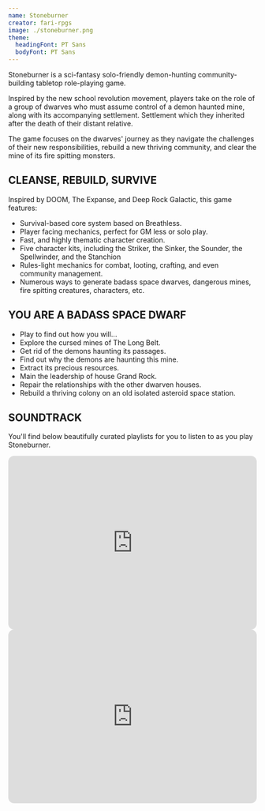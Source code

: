 ```yaml
---
name: Stoneburner
creator: fari-rpgs
image: ./stoneburner.png
theme:
  headingFont: PT Sans
  bodyFont: PT Sans
---
```


Stoneburner is a sci-fantasy solo-friendly demon-hunting community-building tabletop role-playing game.

Inspired by the new school revolution movement, players take on the role of a group of dwarves who must assume control of a demon haunted mine, along with its accompanying settlement. Settlement which they inherited after the death of their distant relative.

The game focuses on the dwarves' journey as they navigate the challenges of their new responsibilities, rebuild a new thriving community, and clear the mine of its fire spitting monsters.

## CLEANSE, REBUILD, SURVIVE

Inspired by DOOM, The Expanse, and Deep Rock Galactic, this game features:

- Survival-based core system based on Breathless.
- Player facing mechanics, perfect for GM less or solo play.
- Fast, and highly thematic character creation.
- Five character kits, including the Striker, the Sinker, the Sounder, the Spellwinder, and the Stanchion
- Rules-light mechanics for combat, looting, crafting, and even community management.
- Numerous ways to generate badass space dwarves, dangerous mines, fire spitting creatures, characters, etc.

## YOU ARE A BADASS SPACE DWARF

- Play to find out how you will...
- Explore the cursed mines of The Long Belt.
- Get rid of the demons haunting its passages.
- Find out why the demons are haunting this mine.
- Extract its precious resources.
- Main the leadership of house Grand Rock.
- Repair the relationships with the other dwarven houses.
- Rebuild a thriving colony on an old isolated asteroid space station.

## SOUNDTRACK

You'll find below beautifully curated playlists for you to listen to as you play Stoneburner.

<iframe
  style="border-radius:12px"
  src="https://open.spotify.com/embed/playlist/3NWJN99qQkfhUOa8SgTdSd?utm_source=generator&theme=0"
  width="100%"
  height="352"
  frameBorder="0"
  allowfullscreen=""
  allow="autoplay; clipboard-write; encrypted-media; fullscreen; picture-in-picture"
  loading="lazy"
></iframe>

<iframe
  style="border-radius:12px"
  src="https://open.spotify.com/embed/playlist/5mVC3NqxtY2xXqturl9d7y?utm_source=generator&theme=0"
  width="100%"
  height="352"
  frameBorder="0"
  allowfullscreen=""
  allow="autoplay; clipboard-write; encrypted-media; fullscreen; picture-in-picture"
  loading="lazy"
></iframe>
